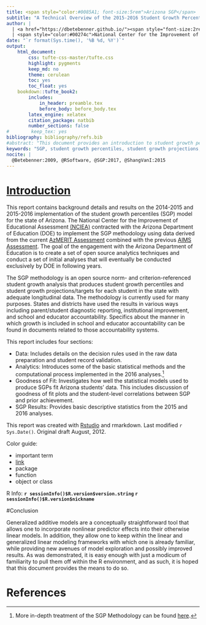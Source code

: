 ```yaml
---
title: <span style="color:#0085A1; font-size:5rem">Arizona SGP</span>
subtitle: "A Technical Overview of the 2015-2016 Student Growth Percentile Calculations"
author: |
  | <a href="https://dbetebenner.github.io/"><span style="font-size:2rem">Damian Betebenner</span></a> & <a href="https://adamvi.github.io/"><span style="font-size:2rem">Adam VanIwaarden</span></a>
  | <span style="color:#00274c">National Center for the Improvement of Educational Assessment</span>
date: "`r format(Sys.time(), '%B %d, %Y')`"
output:
    html_document:
        css: tufte-css-master/tufte.css
        highlight: pygments
        keep_md: no
        theme: cerulean
        toc: yes
        toc_float: yes
    bookdown::tufte_book2:
        includes:
            in_header: preamble.tex
            before_body: before_body.tex
        latex_engine: xelatex
        citation_package: natbib
        number_sections: false
#        keep_tex: yes
bibliography: bibliography/refs.bib
#abstract: "This document provides an introduction to student growth percentiles (SGP)"
keywords: "SGP, student growth percentiles, student growth projections, R"
nocite: |
  @Betebenner:2009, @RSoftware, @SGP:2017, @ShangVanI:2015
---
```


# [Introduction](#introduction)

This report contains background details and results on the 2014-2015 and 2015-2016 implementation of the student growth percentiles (SGP) model for the state of Arizona.
The National Center for the Improvement of Educational Assessment [(NCIEA)](http://www.nciea.org) contracted with the Arizona Department of Education (DOE) to implement the SGP
methodology using data derived from the current [AzMERIT Assessment](http://www.azed.gov/assessment/azmerit/) combined with the previous [AIMS Assessment](http://www.azed.gov/assessment/).
The goal of the engagement with the Arizona Department of Education is to create a set of open source analytics techniques and conduct a set of initial analyses that will eventually be conducted exclusively by DOE in following years.

The SGP methodology is an open source norm- and criterion-referenced student growth analysis that produces student growth percentiles and student growth projections/targets for each student in the state with adequate longitudinal data.  The methodology is currently used for many purposes.  States and districts have used the results in various ways including parent/student diagnostic reporting, institutional improvement, and school and educator accountability.  Specifics about the manner in which growth is included in school and educator accountability can be found in documents related to those accountability systems.

This report includes four sections:

- <span class="emph">Data:</span> Includes details on the decision rules used in the raw data preparation and student record validation.
- <span class="emph">Analytics:</span> Introduces some of the basic statistical methods and the computational process implemented in the 2016 analyses.^[More in-depth treatment of the SGP Methodology can be found [here](https://github.com/CenterForAssessment/SGP_Resources/tree/master/articles).]
- <span class="emph">Goodness of Fit:</span> Investigates how well the statistical models used to produce SGPs fit Arizona students' data.  This includes discussion of goodness of fit plots and the student-level correlations between SGP and prior achievement.
- <span class="emph">SGP Results:</span> Provides basic descriptive statistics from the 2015 and 2016 analyses.


<!-- HTML_Start -->
<!-- LaTeX_Start
\pagebreak
LaTeX_End -->

This report was created with [Rstudio](http://rstudio.org/) and rmarkdown. <span class="marginnote">Last modified `r Sys.Date()`. Original draft August, 2012.</span>


\cite{Betebenner:2009}

Color guide:

- <span class="emph">important term</span>
- [link]()
- <span class="pack">package</span>
- <span class="func">function</span>
- <span class="objclass">object or class</span>

R Info: **`r sessionInfo()$R.version$version.string` `r sessionInfo()$R.version$nickname`**



#<a name='conclusion'>Conclusion</a>

Generalized additive models are a conceptually straightforward tool that allows one to incorporate nonlinear predictor effects into their otherwise linear models. In addition, they allow one to keep within the linear and generalized linear modeling frameworks with which one is already familiar, while providing new avenues of model exploration and possibly improved results.  As was demonstrated, it is easy enough with just a modicum of familiarity to pull them off within the R environment, and as such, it is hoped that this document provides the means to do so.



# References
